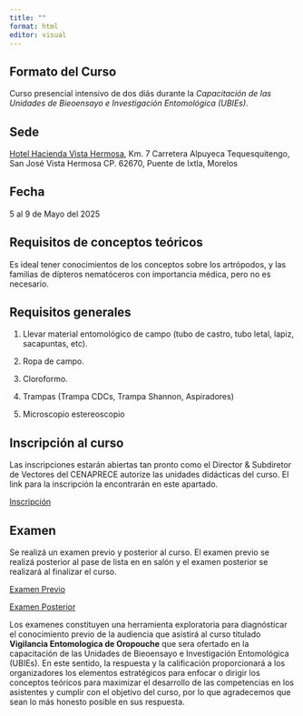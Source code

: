 ```yaml
---
title: ""
format: html
editor: visual
---
```


## Formato del Curso

Curso presencial intensivo de dos diás durante la *Capacitación de las Unidades de Bieoensayo e Investigación Entomológica (UBIEs)*.


## Sede

[Hotel Hacienda Vista Hermosa](https://www.haciendavistahermosa.com.mx), Km. 7 Carretera Alpuyeca Tequesquitengo,
San José Vista Hermosa CP. 62670, Puente de Ixtla, Morelos

## Fecha

5 al 9 de Mayo del 2025


## Requisitos de conceptos teóricos

Es ideal tener conocimientos de los conceptos sobre los artrópodos, y las familias de dípteros nematóceros con importancia médica, pero no es necesario.


## Requisitos generales

1. Llevar material entomológico de campo (tubo de castro, tubo letal, lapiz, sacapuntas, etc).

2. Ropa de campo.

3. Cloroformo. 

4. Trampas (Trampa CDCs, Trampa Shannon, Aspiradores)

5. Microscopio estereoscopio

## Inscripción al curso

Las inscripciones estarán abiertas tan pronto como el Director & Subdiretor de Vectores del CENAPRECE autorize las unidades didácticas del curso. El link para la inscripción la encontrarán en este apartado.

[Inscripción]()


## Examen

Se realizá un examen previo y posterior al curso. El examen previo se realizá posterior al pase de lista en en salón y el examen posterior se realizará al finalizar el curso.

[Examen Previo]()

[Examen Posterior]()

Los examenes constituyen una herramienta exploratoria para diagnósticar el conocimiento previo de la audiencia que asistirá al curso titulado **Vigilancia Entomologica de Oropouche** que sera ofertado en la capacitación de las Unidades de Bieoensayo e Investigación Entomológica (UBIEs). En este sentido, la respuesta y la calificación proporcionará a los organizadores los elementos estratégicos para enfocar o dirigir los conceptos teóricos para maximizar el desarrollo de las competencias en los asistentes y cumplir con el objetivo del curso, por lo que agradecemos que sean lo más honesto posible en sus respuesta.
